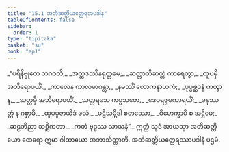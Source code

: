 ```yaml
---
title: "15.1 အတိဆတ္တိယတ္ထေရအပဒါန"
tableOfContents: false
sidebar:
  order: 1
type: "tipitaka"
basket: "su"
book: "ap1"
---
```



<DynamicBreadcrumb />

<Division number="1" book="ap1" e="ch" v="20" p="188">

<Paragraph number="2278" type="verses" book="ap1">
_“ပရိနိဗ္ဗုတေ ဘဂဝတိ,_  
_အတ္ထဒဿီနရုတ္တမေ;_  
_ဆတ္တာတိဆတ္တံ ကာရေတွာ,_  
_ထူပမှိ အဘိရောပယိံ._  

</Paragraph>

</Division>
<Division number="2" book="ap1" e="ch" v="20" p="188">

<Paragraph number="2279" type="verses" book="ap1">
_ကာလေန ကာလမာဂန္တွာ,_  
_နမဿိံ လောကနာယကံ;_  
_ပုပ္ဖစ္ဆဒနံ ကတွာန,_  
_ဆတ္တမှိ အဘိရောပယိံ._  

</Paragraph>

</Division>
<Division number="3" book="ap1" e="ch" v="20" p="188">

<Paragraph number="2280" type="verses" book="ap1">
_သတ္တရသေ ကပ္ပသတေ,_  
_ဒေဝရဇ္ဇမကာရယိံ;_  
_မနုဿတ္တံ န ဂစ္ဆာမိ,_  
_ထူပပူဇာယိဒံ ဖလံ._  

</Paragraph>

</Division>
<Division number="4" book="ap1" e="ch" v="20" p="188">

<Paragraph number="2281" type="verses" book="ap1">
_ပဋိသမ္ဘိဒါ စတဿော,_  
_ဝိမောက္ခာပိ စ အဋ္ဌိမေ;_  
_ဆဠဘိညာ သစ္ဆိကတာ,_  
_ကတံ ဗုဒ္ဓဿ သာသနံ”._  

</Paragraph>

<Paragraph number="2282" book="ap1">
ဣတ္ထံ သုဒံ အာယသ္မာ အတိဆတ္တိယော ထေရော ဣမာ ဂါထာယော အဘာသိတ္ထာတိ.

</Paragraph>
</Division>

<Paragraph number="2283" type="center" book="ap1">
အတိဆတ္တိယတ္ထေရဿာပဒါနံ ပဌမံ.
</Paragraph>